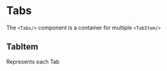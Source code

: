 
<Meta title="Components|Tabs" component={Tabs} />

# Tabs

The `<Tabs/>` component is a container for multiple `<TabItem/>`

<Preview>
  <Story name="Tabs">
    <Tabs>
      <TabItem label={'Tab 1'} active={true} />
      <TabItem label={'Tab 2'} active={false} />
      <TabItem label={'Tab 3'} active={false} />
    </Tabs>
  </Story>
</Preview>

## TabItem

Represents each Tab

<Preview>
  <Story name="TabItem">
    <Tabs>
      <TabItem label={'ImATabItem'} active={true} />
    </Tabs>
  </Story>
</Preview>

<Props of={TabItem} />

